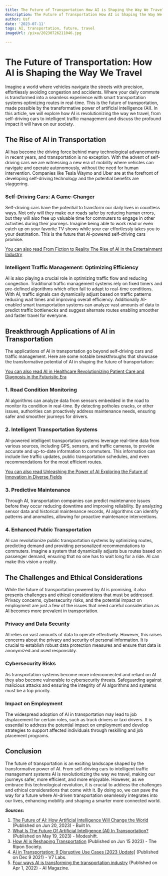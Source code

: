 ```yaml
---
title: The Future of Transportation How AI is Shaping the Way We Travel
description: The Future of Transportation How AI is Shaping the Way We Travel
author: Usf
date: '2023-07-11'
tags: AI, transportation, future, travel
imageUrl: /pixa/20230726211046.jpg

---
```

# The Future  of Transportation: How AI  is Shaping the Way We Travel

Imagine a world where vehicles navigate the streets with precision, effortlessly avoiding congestion and accidents. Where your  daily  commute is transformed  into  a seamless  experience with smart transportation systems  optimizing routes  in real-time. This is the future  of transportation, made possible by the transformative power of artificial  intelligence (AI). In this article, we will  explore how AI is revolutionizing the  way we travel,  from self-driving cars to intelligent traffic management and discuss the profound impact it will have on our society.

## The Rise of AI in Transportation

AI has become the driving force behind many technological  advancements in recent years,  and transportation is  no exception. With the  advent of self-driving cars we are witnessing a new  era of mobility where vehicles can  navigate and operate autonomously, without the  need for human intervention. Companies like Tesla Waymo and  Uber are at  the forefront of developing self-driving technology and the potential benefits are staggering.

### Self-Driving Cars:  A Game-Changer

Self-driving cars have the potential to transform our daily lives in countless ways. Not only will  they make our roads safer  by reducing human errors, but they will also free up valuable time for  commuters to engage in other activities during their journeys. Imagine being able to  work read or even catch up  on your favorite TV shows while your car effortlessly  takes you to your destination. This is the future  that AI-powered self-driving cars promise.

[You can also read From Fiction to Reality The Rise of AI in the Entertainment Industry](From%20Fiction%20to%20Reality%20The%20Rise%20of%20AI%20in%20the%20Entertainment%20Industry)


### Intelligent Traffic Management: Optimizing Efficiency

AI is also playing a crucial role in optimizing traffic flow and reducing congestion. Traditional traffic management systems rely on fixed timers and pre-defined algorithms which often fail to adapt to real-time conditions. With AI, traffic signals can dynamically adjust based on traffic patterns reducing wait times and improving overall efficiency. Additionally AI-enabled smart transportation systems can analyze vast amounts of data to predict traffic bottlenecks and suggest alternate routes enabling smoother and faster travel for everyone.

##  Breakthrough Applications of AI in Transportation

The applications of AI in transportation go beyond self-driving cars and traffic management. Here  are some notable breakthroughs that showcase the transformative potential of AI in shaping the future of transportation:

[You can also read AI  in Healthcare Revolutionizing Patient Care  and Diagnosis in the Futuristic Era](AI%20in%20Healthcare%20Revolutionizing%20Patient%20Care%20and%20Diagnosis%20in%20the%20Futuristic%20Era)


### 1. Road Condition  Monitoring

AI algorithms can analyze data from  sensors embedded in the road to monitor its condition  in real-time. By detecting potholes cracks, or other issues, authorities  can proactively address maintenance needs, ensuring safer and smoother journeys for  drivers.

### 2.  Intelligent Transportation Systems

AI-powered intelligent transportation systems leverage real-time  data from various sources, including GPS, sensors, and traffic cameras, to provide accurate and up-to-date information to commuters. This information  can include live traffic updates, public transportation schedules, and even recommendations for the most efficient routes.

[You can also read Unleashing  the Power of  AI Exploring the Future  of Innovation in Diverse  Fields](Unleashing%20the%20Power%20of%20AI%20Exploring%20the%20Future%20of%20Innovation%20in%20Diverse%20Fields)


###  3. Predictive Maintenance

Through AI,  transportation companies  can predict maintenance  issues  before they occur reducing  downtime and improving reliability. By analyzing sensor data and historical maintenance records, AI algorithms can identify patterns and anomalies, allowing for proactive maintenance interventions.

### 4. Enhanced Public Transportation

AI can revolutionize public  transportation systems by optimizing routes, predicting demand and providing personalized recommendations to commuters. Imagine a system that dynamically adjusts bus routes based on  passenger  demand, ensuring  that  no one has to wait long for a ride. AI can make this vision a reality.

## The Challenges and Ethical Considerations

While the future of transportation powered  by AI is  promising, it also presents challenges and ethical considerations that must be addressed.  Privacy concerns, cybersecurity risks, and the potential impact on employment are just a  few of the issues that need careful consideration as AI becomes more prevalent in transportation.

### Privacy and Data Security

AI relies on vast amounts of data to  operate  effectively. However, this raises concerns  about the privacy and security of personal information. It is crucial to establish robust data protection measures  and ensure that data is anonymized and used responsibly.

### Cybersecurity  Risks

As transportation systems become more interconnected and reliant  on AI they also become vulnerable to cybersecurity threats. Safeguarding against malicious attacks  and ensuring the integrity of AI algorithms and systems must be a top priority.

### Impact  on  Employment

The widespread adoption of AI in transportation may lead to job displacement for certain roles, such  as truck drivers  or taxi drivers. It is essential to address the potential impact on employment and develop strategies to support affected individuals through reskilling and job placement programs.

## Conclusion

The future of transportation is an exciting landscape shaped by the transformative power  of AI. From self-driving  cars to intelligent traffic  management systems AI is revolutionizing the way we travel, making our journeys safer,  more efficient, and more enjoyable. However, as we embrace this technological revolution, it is crucial to address the challenges  and ethical considerations that come with it. By doing so, we can pave the  way for a future where AI-driven transportation seamlessly integrates into our lives, enhancing mobility and shaping a smarter more connected world.

***Sources:***

1. [The Future of AI: How Artificial Intelligence Will Change the  World](https://builtin.com/artificial-intelligence/artificial-intelligence-future) (Published on  Jun 20, 2023) - Built In.
2. [What  Is The Future Of Artificial Intelligence (AI) In Transportation?](https://www.modeshift.com/what-is-the-future-of-artificial-intelligence-ai-in-transportation/) (Published on  May 19, 2023) -  Modeshift.
3. [How AI is Reshaping Transportation](https://riponsociety.org/article/how-ai-is-reshaping-transportation/) (Published on Jun 15 2023)  -  The Ripon Society.
4. [AI in Transportation: 9  Disruptive  Use Cases  [2023  Update]](https://www.v7labs.com/blog/ai-in-transportation) (Published on Dec 9 2021) - V7 Labs.
5. [Four ways AI is transforming the transportation industry](https://aimagazine.com/data-and-analytics/four-ways-ai-is-transforming-the-transportation-industry) (Published on Apr 1,  2022) - AI  Magazine.
